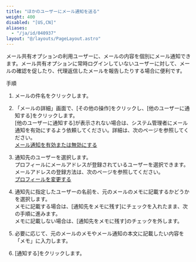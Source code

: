 ```yaml
---
title: "ほかのユーザーにメール通知を送る"
weight: 400
disabled: "[US,CN]"
aliases:
  - "/ja/id/040937"
layout: "@/layouts/PageLayout.astro"
---
```




メール共有オプションの利用ユーザーに、メールの内容を個別にメール通知できます。メール共有オプションに常時ログインしていないユーザーに対して、メールの確認を促したり、代理返信したメールを報告したりする場合に便利です。

<Heading id="m_list_notify_m_notify_other_10">手順</Heading>

1. メールの件名をクリックします。

1. 「メールの詳細」画面で、[その他の操作]をクリックし、[他のユーザーに通知する]をクリックします。  
[他のユーザーに通知する]が表示されない場合は、システム管理者にメール通知を有効にするよう依頼してください。詳細は、次のページを参照してください。  
[メール通知を有効または無効にする](/k/ja/id/040938.html)

1. 通知先のユーザーを選択します。  
プロフィールにメールアドレスが登録されているユーザーを選択できます。メールアドレスの登録方法は、次のページを参照してください。  
[プロフィールを変更する](/general/ja/id/020412.html)

1. 通知先に指定したユーザーの名前を、元のメールのメモに記載するかどうかを選択します。  
メモに記載する場合は、[通知先をメモに残す]にチェックを入れたまま、次の手順に進みます。  
メモに記載しない場合は、[通知先をメモに残す]のチェックを外します。  

1. 必要に応じて、元のメールのメモやメール通知の本文に記載したい内容を「メモ」に入力します。

1. [通知する]をクリックします。
